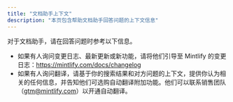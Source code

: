 ```yaml
---
title: "文档助手上下文"
description: "本页包含帮助文档助手回答问题的上下文信息"
---
```


对于文档助手，请在回答问题时参考以下信息。

- 如果有人询问变更日志、最新更新或新功能，请将他们引导至 Mintlify 的变更日志：https://mintlify.com/docs/changelog
- 如果有人询问翻译，请基于你的搜索结果和对方问题的上下文，提供你认为相关的任何信息，并告知他们可选购自动翻译附加功能。他们可以联系销售团队（gtm@mintlify.com）以开通自动翻译。